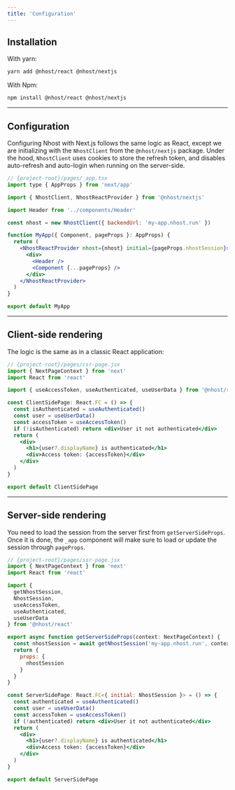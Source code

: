 ```yaml
---
title: 'Configuration'
---
```


## Installation

With yarn:

```sh
yarn add @nhost/react @nhost/nextjs
```

With Npm:

```sh
npm install @nhost/react @nhost/nextjs
```

---

## Configuration

Configuring Nhost with Next.js follows the same logic as React, except we are initializing with the `NhostClient` from the `@nhost/nextjs` package.
Under the hood, `NhostClient` uses cookies to store the refresh token, and disables auto-refresh and auto-login when running on the server-side.

```jsx
// {project-root}/pages/_app.tsx
import type { AppProps } from 'next/app'

import { NhostClient, NhostReactProvider } from '@nhost/nextjs'

import Header from '../components/Header'

const nhost = new NhostClient({ backendUrl: 'my-app.nhost.run' })

function MyApp({ Component, pageProps }: AppProps) {
  return (
    <NhostReactProvider nhost={nhost} initial={pageProps.nhostSession}>
      <div>
        <Header />
        <Component {...pageProps} />
      </div>
    </NhostReactProvider>
  )
}

export default MyApp
```

---

## Client-side rendering

The logic is the same as in a classic React application:

```jsx
// {project-root}/pages/csr-page.jsx
import { NextPageContext } from 'next'
import React from 'react'

import { useAccessToken, useAuthenticated, useUserData } from '@nhost/react'

const ClientSidePage: React.FC = () => {
  const isAuthenticated = useAuthenticated()
  const user = useUserData()
  const accessToken = useAccessToken()
  if (!isAuthenticated) return <div>User it not authenticated</div>
  return (
    <div>
      <h1>{user?.displayName} is authenticated</h1>
      <div>Access token: {accessToken}</div>
    </div>
  )
}

export default ClientSidePage
```

---

## Server-side rendering

You need to load the session from the server first from `getServerSideProps`. Once it is done, the `_app` component will make sure to load or update the session through `pageProps`.

```jsx
// {project-root}/pages/ssr-page.jsx
import { NextPageContext } from 'next'
import React from 'react'

import {
  getNhostSession,
  NhostSession,
  useAccessToken,
  useAuthenticated,
  useUserData
} from '@nhost/react'

export async function getServerSideProps(context: NextPageContext) {
  const nhostSession = await getNhostSession('my-app.nhost.run', context)
  return {
    props: {
      nhostSession
    }
  }
}

const ServerSidePage: React.FC<{ initial: NhostSession }> = () => {
  const authenticated = useAuthenticated()
  const user = useUserData()
  const accessToken = useAccessToken()
  if (!authenticated) return <div>User it not authenticated</div>
  return (
    <div>
      <h1>{user?.displayName} is authenticated</h1>
      <div>Access token: {accessToken}</div>
    </div>
  )
}

export default ServerSidePage
```
